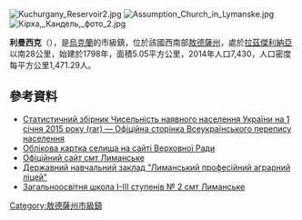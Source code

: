 {{No footnotes|time=2015-09-16T13:06:01+00:00}}
{{coord|46|39|50|N|29|58|15|E|scale:30000|display=title}}

[[Image:Kuchurgany_Reservoir2.jpg|right]]
[[Image:Assumption_Church_in_Lymanske.jpg|right]]
[[Image:Кірха,_Кандель,_фото_2.jpg|right]]

'''利曼西克'''（{{lang-uk|Лиманське}}），是[[烏克蘭|烏克蘭]]的市級鎮，位於該國西南部[[敖德薩州|敖德薩州]]，處於[[拉茲傑利納亞|拉茲傑利納亞]]以南28公里，始建於1798年，面積5.05平方公里，2014年人口7,430，人口密度每平方公里1,471.29人。

==參考資料==
*[http://www.ukrstat.gov.ua/druk/publicat/kat_u/2015/zb/06/zb_nas_14.zip Статистичний збірник  Чисельність наявного населення України на 1 січня 2015 року (rar) — Офіційна сторінка Всеукраїнського перепису населення]{{Wayback|url=http://www.ukrstat.gov.ua/druk/publicat/kat_u/2015/zb/06/zb_nas_14.zip |date=20160819101801 }}
* [http://gska2.rada.gov.ua/pls/z7502/A005?rdat1=19.07.2008&rf7571=23008 Облікова картка селища на сайті Верховної Ради]{{dead link|date=2017年11月 |bot=InternetArchiveBot |fix-attempted=yes }}
* [https://web.archive.org/web/20160530104242/http://limanskoe.od.ua/ Офіційний сайт смт Лиманське]
* [https://web.archive.org/web/20180308180118/http://lpal41.pusku.com/ Державний навчальний заклад "Лиманський професійний аграрний ліцей"]
* [http://limanskoe2.at.ua Загальноосвітня школа I-III ступенів № 2 смт Лиманське]{{Wayback|url=http://limanskoe2.at.ua/ |date=20181115023954 }}

{{DEFAULTSORT:Лиманське}}
[[Category:敖德薩州市級鎮|Category:敖德薩州市級鎮]]


{{Odessa-geo-stub}}